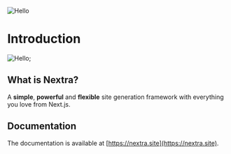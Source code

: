 ![Hello](https://i.ibb.co/3BQWK09/c2.jpg)

# Introduction


<Image
  src="https://i.ibb.co/3BQWK09/c2.jpg"
  alt="Hello"
  width={500}
  height={500}
/>;

## What is Nextra?

A **simple**, **powerful** and **flexible** site generation framework with everything you love from Next.js.

## Documentation

The documentation is available at [https://nextra.site](https://nextra.site).
